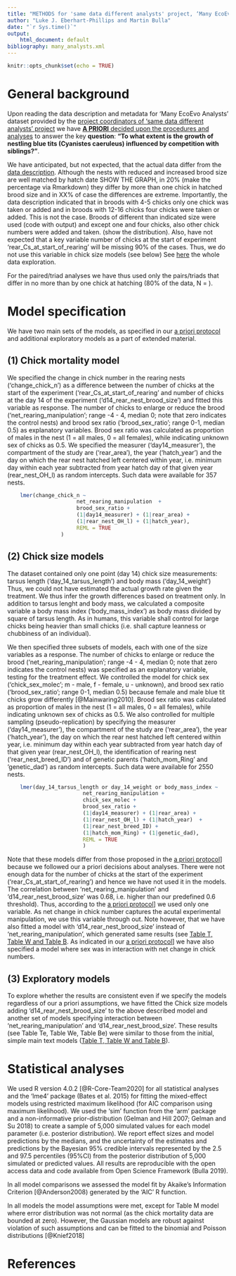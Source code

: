 ```yaml
---
title: "METHODS for 'same data different analysts' project, ‘Many EcoEvo Analysts’ dataset"
author: "Luke J. Eberhart-Phillips and Martin Bulla"
date: "`r Sys.time()`"
output: 
    html_document: default
bibliography: many_analysts.xml
---
```


```r
knitr::opts_chunk$set(echo = TRUE)
```
# General background
Upon reading the data description and metadata for ‘Many EcoEvo Analysts’ dataset provided by the [project coordinators of 'same data different analysts' project](https://osf.io/34fzc/) we have [**A PRIORI** decided upon the procedures and analyses](https://github.com/MartinBulla/many_analysts/blob/master/Methods/Protocol.Rmd) to answer the key **question**: **"To what extent is the growth of nestling blue tits (Cyanistes caeruleus) influenced by competition with siblings?"**.

We have anticipated, but not expected, that the actual data differ from the [data description](https://github.com/MartinBulla/many_analysts/tree/master/info_from_coordinators). Although the nests with reduced and increased brood size are well matched by hatch date SHOW THE GRAPH, in 20% (make the percentage via Rmarkdown) they differ by more than one chick in hatched brood size and in XX% of case the differences are extreme. Importantly, the data description indicated that in broods with 4-5 chicks only one chick was taken or added and in broods with 12-16 chicks four chicks were taken or added. This is not the case. Broods of different than indicated size were used (code with output) and except one and four chicks, also other chick numbers were added and taken. (show the distribution). Also, have not expected that a key variable number of chicks at the start of experiment 'rear_Cs_at_start_of_rearing' will be missing 90% of the cases. Thus, we do not use this variable in chick size models (see below)
See [here](LINK TO THE html) the whole data exploration.

For the paired/triad analyses we have thus used only the pairs/triads that differ in no more than by one chick at hatching (80% of the data, N = ). 

# Model specification
We have two main sets of the models, as specified in our [a priori protocol](https://github.com/MartinBulla/many_analysts/blob/master/Methods/Protocol.Rmd) and additional exploratory models as a part of extended material.

## (1) Chick mortality model
We specified the change in chick number in the rearing nests ('change_chick_n') as a difference between the number of chicks at the start of the experiment ('rear_Cs_at_start_of_rearing' and number of chicks at the day 14 of the experiment ('d14_rear_nest_brood_size') and fitted this variable as response. The number of chicks to enlarge or reduce the brood ('net_rearing_manipulation'; range -4 - 4, median 0; note that zero indicates the control nests) and brood sex ratio ('brood_sex_ratio'; range 0-1, median 0.5) as explanatory variables. Brood sex ratio was calculated as proportion of males in the nest (1 = all males, 0 = all females), while indicating unknown sex of chicks as 0.5. We specified the measurer ('day14_measurer'), the compartment of the study are ('rear_area'), the year ('hatch_year') and the day on which the rear nest hatched left centered within year, i.e. minimum day within each year subtracted from year hatch day of that given year (rear_nest_OH_l) as random intercepts. Such data were available for 357 nests. 

```r
    lmer(change_chick_n ~ 
                      net_rearing_manipulation  +       
                      brood_sex_ratio +     
                      (1|day14_measurer) + (1|rear_area) +      
                      (1|rear_nest_OH_l) + (1|hatch_year),       
                      REML = TRUE        
                 )      
``` 

## (2) Chick size models
The dataset contained only one point (day 14) chick size measurements: tarsus length ('day_14_tarsus_length') and body mass ('day_14_weight') Thus, we could not have estimated the actual growth rate given the treatment. We thus infer the growth differences based on treatment only. In addition to tarsus lenght and body mass, we calculated a composite variable a body mass index ('body_mass_index') as body mass divided by square of tarsus length. As in humans, this variable shall control for large chicks being heavier than small chicks (i.e. shall capture leanness or chubbiness of an individual).

We then specified three subsets of models, each with one of the size variables as a response. The number of chicks to enlarge or reduce the brood ('net_rearing_manipulation'; range -4 - 4, median 0; note that zero indicates the control nests) was specified as an explanatory variable, testing for the treatment effect. We controlled the model for chick sex ('chick_sex_molec'; m - male, f - female, u - unknown), and brood sex ratio ('brood_sex_ratio'; range 0-1, median 0.5) because female and male blue tit chicks grow differently [@Mainwaring2010]. Brood sex ratio was calculated as proportion of males in the nest (1 = all males, 0 = all females), while indicating unknown sex of chicks as 0.5. We also controlled for multiple sampling (pseudo-replication) by specifying the measurer ('day14_measurer'), the compartment of the study are ('rear_area'), the year ('hatch_year'), the day on which the rear nest hatched left centered within year, i.e. minimum day within each year subtracted from year hatch day of that given year (rear_nest_OH_l), the identification of rearing nest ('rear_nest_breed_ID') and of genetic parents ('hatch_mom_Ring' and 'genetic_dad') as random intercepts. Such data were available for 2550 nests.

```r
    lmer(day_14_tarsus_length or day_14_weight or body_mass_index ~ 
                        net_rearing_manipulation +  
                        chick_sex_molec + 
                        brood_sex_ratio +
                        (1|day14_measurer) + (1|rear_area) + 
                        (1|rear_nest_OH_l) + (1|hatch_year)  +
                        (1|rear_nest_breed_ID) +
                        (1|hatch_mom_Ring) + (1|genetic_dad),
                        REML = TRUE
                        )
``` 

Note that these models differ from those proposed in the [a priori protocol](https://github.com/MartinBulla/many_analysts/blob/master/Methods/Protocol.Rmd)] because we followed our a priori decisions about analyses. There were not enough data for the number of chicks at the start of the experiment ('rear_Cs_at_start_of_rearing') and hence we have not used it in the models. The correlation between 'net_rearing_manipulation' and 'd14_rear_nest_brood_size' was 0.68, i.e. higher than our predefined 0.6 threshold). Thus, according to the [a priori protocol](https://github.com/MartinBulla/many_analysts/blob/master/Methods/Protocol.Rmd)] we used only one variable. As net change in chick number captures the acutal experimental manipulation, we use this variable through out. Note however, that we have also fitted a model with 'd14_rear_nest_brood_size' instead of 'net_rearing_manipulation', which generated same results (see [Table T, Table W and Table B](https://github.com/MartinBulla/many_analysts/tree/master/Output). As indicated in our [a priori protocol](https://github.com/MartinBulla/many_analysts/blob/master/Methods/Protocol.Rmd)] we have also specified a model where sex was in interaction with net change in chick numbers.


## (3) Exploratory models
To explore whether the results are consistent even if we specify the models regardless of our a priori assumptions, we have fitted the Chick size models adding 'd14_rear_nest_brood_size' to the above described model and another set of models specifying interaction between  'net_rearing_manipulation' and 'd14_rear_nest_brood_size'. These results (see Table Te, Table We, Table Be) were similar to those from the initial, simple main text models ([Table T, Table W and Table B](https://github.com/MartinBulla/many_analysts/tree/master/Output)).  

# Statistical analyses
We used R version 4.0.2 [@R-Core-Team2020] for all statistical analyses and the ‘lme4’ package (Bates et al. 2015) for fitting the mixed-effect models using restricted maximum likelihood (for AIC comparison using maximum likelihood). We used the 'sim' function from the ‘arm’ package and a non-informative prior-distribution (Gelman and Hill 2007; Gelman and Su 2018) to create a sample of 5,000 simulated values for each model parameter (i.e. posterior distribution). We report effect sizes and model predictions by the medians, and the uncertainty of the estimates and predictions by the Bayesian 95% credible intervals represented by the 2.5 and 97.5 percentiles (95%CI) from the posterior distribution of 5,000 simulated or predicted values. All results are reproducible with the open access data and code available from Open Science Framework (Bulla 2019).

In all model comparisons we assessed the model fit by Akaike’s Information Criterion [@Anderson2008) generated by the ‘AIC’ R function. 

In all models the model assumptions were met, except for Table M model where error distribution was not normal (as the chick mortality data are bounded at zero). However, the Gaussian models are robust against violation of such assumptions and can be fitted to the binomial and Poisson distributions [@Knief2018]

# References

